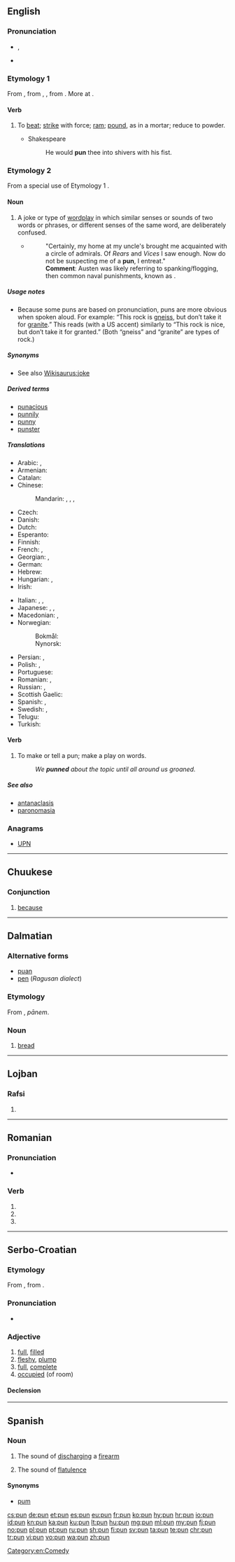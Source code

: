 ==English==
{{wikipedia}}

===Pronunciation===
* {{enPR|pŭn}}, {{IPA|/pʌn/|lang=en}}
* {{rhymes|ʌn|lang=en}}

===Etymology 1===
From {{etyl|enm|en}} {{m|enm|*punen}}, from {{etyl|ang|en}} {{term|punian|lang=ang}}, {{m|ang|pūnian||to pound, beat, bray, bruise, crush, grind}}, from {{etyl|gem-pro|en}} {{m|gem-pro|*punōną||to break to pieces, pulverise}}. More at {{l|en|pound}}.

====Verb====
{{en-verb|puns|punning|punned}}

# {{context|transitive|lang=en}} To [[beat]]; [[strike]] with force; [[ram]]; [[pound]], as in a mortar; reduce to powder.
#* Shakespeare
#*: He would '''pun''' thee into shivers with his fist.

===Etymology 2===
From a special use of Etymology 1 {{term|pun||to beat, bend (words)|lang=en}}.

====Noun====
{{en-noun}}

# A joke or type of [[wordplay]] in which similar senses or sounds of two words or phrases, or different senses of the same word, are deliberately confused.
#* {{quote-book
|title={{w|Mansfield Park}}
|last=Austen
|first=Jane
|authorlink=Jane Austen
|year=1814
|url=http://www.gutenberg.org/files/141/141-h/141-h.htm#link2HCH0006
|volume=one, chapter VI
|publisher={{w|Thomas Egerton (publisher)|Thomas Egerton}}
}}
#*: "Certainly, my home at my uncle's brought me acquainted with a circle of admirals. Of ''Rears'' and ''Vices'' I saw enough. Now do not be suspecting me of a '''pun''', I entreat."
#*: '''Comment''': Austen was likely referring to spanking/flogging, then common naval punishments, known as ''{{w|le vice Anglais}}''.

=====Usage notes=====
* Because some puns are based on pronunciation, puns are more obvious when spoken aloud. For example: “This rock is [[gneiss]], but don’t take it for [[granite]].” This reads (with a US accent) similarly to “This rock is nice, but don’t take it for granted.” (Both “gneiss” and “granite” are types of rock.)

=====Synonyms=====
* See also [[Wikisaurus:joke]]

=====Derived terms=====
* [[punacious]]
* [[punnily]]
* [[punny]]
* [[punster]]

=====Translations=====
{{trans-top|joke or type of wordplay}}
* Arabic: {{t|ar|لَعْبَة اَلْكَلِمَات|f|tr=laʿbat al-kalimāt}}, {{t|ar|جِنَاس|m}}
* Armenian: {{t|hy|բառախաղ}}
* Catalan: {{t|ca|joc de paraules|m}}
* Chinese:
*: Mandarin: {{t|cmn|雙關語|sc=Hani}}, {{t+|cmn|双关语|tr=shuāngguānyǔ|sc=Hani}}, {{t|cmn|俏皮話|sc=Hani}}, {{t+|cmn|俏皮话|tr=qiàopihuà|sc=Hani}}
* Czech: {{t|cs|slovní hříčka|f}}
* Danish: {{t|da|ordspil|n}}
* Dutch: {{t+|nl|woordspeling|f}}
* Esperanto: {{t|eo|vortludo}}
* Finnish: {{t|fi|sanaleikki}}
* French: {{t+|fr|calembour|m}}, {{t+|fr|jeu de mots|m}}
* Georgian: {{t|ka|კალამბური}}, {{t|ka|ზმა}}
* German: {{t+|de|Wortspiel|n}}
* Hebrew: {{t|he|משחק מילים|tr=mis'hak meelim|sc=Hebr}}
* Hungarian: {{t+|hu|szójáték}}, {{t+|hu|szóvicc}}
* Irish: {{t|ga|imeartas focal|m}}
{{trans-mid}}
* Italian: {{t|it|gioco di parole|m}}, {{t+|it|bisticcio|m}}, {{t+|it|freddura|f}}
* Japanese: {{t|ja|駄洒落|tr=[[ダジャレ]], [[だじゃれ]], dajare}}, {{t+|ja|洒落|tr=[[シャレ]], [[しゃれ]], share}}, {{t|ja|語呂合わせ|tr=ごろあわせ, goroawase}}
* Macedonian: {{t|mk|каламбур|m|tr=kálambur}}, {{t|mk|игра на зборови|f|tr=ígra na zbórovi}}
* Norwegian:
*: Bokmål: {{t+|no|ordspill|n}}
*: Nynorsk: {{t|no|ordspel|n}}
* Persian: {{t+|fa|تجنیس|tr=tajnis}}, {{t+|fa|جناس|tr=jenâs}}
* Polish: {{t+|pl|gra słów|f}}, {{t|pl|kalambur|m}}
* Portuguese: {{t+|pt|trocadilho|m}}
* Romanian: {{t+|ro|calambur}}, {{t+|ro|joc de cuvinte}}
* Russian: {{t+|ru|каламбу́р|m}}, {{t+|ru|игра́ слов|f}}
* Scottish Gaelic: {{t|gd|cainnt-chluich|f}}
* Spanish: {{t+|es|juego de palabras|m}}, {{t+|es|calambur}}
* Swedish: {{t+|sv|ordvits|c}}, {{t|sv|ordlek|c}}
* Telugu: {{t+|te|శ్లేష|tr=Slaesha}}
* Turkish: {{t+|tr|kelime oyunu}}
{{trans-bottom}}

====Verb====
{{en-verb|puns|punning|punned}}

# To make or tell a pun; make a play on words.
#: ''We '''punned''' about the topic until all around us groaned.''

=====See also=====
* [[antanaclasis]]
* [[paronomasia]]

===Anagrams===
* [[UPN#English|UPN]]

[[Category:en:Comedy]]

----

==Chuukese==

===Conjunction===
{{head|chk|conjunction}}

# [[because]]

----

==Dalmatian==

===Alternative forms===
* [[puan]]
* [[pen]] (''Ragusan dialect'')

===Etymology===
From {{etyl|la|dlm}} {{m|la|pānis}}, ''pānem''.

===Noun===
{{head|dlm|noun|g=m}}

# {{context|Vegliot|lang=dlm}} [[bread]]

----

==Lojban==

===Rafsi===
{{jbo-rafsi}}

# {{jbo-rafsi of|pruni}}

----

==Romanian==

===Pronunciation===
* {{IPA|[pun]|lang=ro}}

===Verb===
{{head|ro|verb form}}

# {{ro-form-verb|1s|pres|pune}}
# {{ro-form-verb|1s|sub|pune}}
# {{ro-form-verb|3p|pres|pune}}

----

==Serbo-Croatian==

===Etymology===
From {{inh|sh|sla-pro|*pьlnъ}}, from {{etyl|ine-pro|sh}} {{m|ine-pro|*pl̥h₁nós}}.

===Pronunciation===
* {{IPA|/pûn/|lang=sh}}

===Adjective===
{{sh-adj|head=pȕn|def=puni|def_a=pȕnī|r|пун|пу̏н}}

# [[full]], [[filled]]
# [[fleshy]], [[plump]]
# [[full]], [[complete]]
# [[occupied]] (of room)

====Declension====
{{sh-adj-defindef|pun|o}}

----

==Spanish==

===Noun===
{{es-noun|m|-}}

# {{context|onomatopoeia|lang=es}} The sound of [[discharging]] a [[firearm]]
# {{context|onomatopoeia|vulgar|lang=es}} The sound of [[flatulence]]

====Synonyms====
* [[pum]]

[[cs:pun]]
[[de:pun]]
[[et:pun]]
[[es:pun]]
[[eu:pun]]
[[fr:pun]]
[[ko:pun]]
[[hy:pun]]
[[hr:pun]]
[[io:pun]]
[[id:pun]]
[[kn:pun]]
[[ka:pun]]
[[ku:pun]]
[[lt:pun]]
[[hu:pun]]
[[mg:pun]]
[[ml:pun]]
[[my:pun]]
[[fj:pun]]
[[no:pun]]
[[pl:pun]]
[[pt:pun]]
[[ru:pun]]
[[sh:pun]]
[[fi:pun]]
[[sv:pun]]
[[ta:pun]]
[[te:pun]]
[[chr:pun]]
[[tr:pun]]
[[vi:pun]]
[[vo:pun]]
[[wa:pun]]
[[zh:pun]]